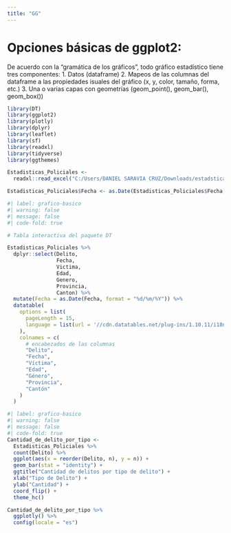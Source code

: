 ---
title: "GG"
---

# Opciones básicas de ggplot2:

De acuerdo con la "gramática de los gráficos", todo gráfico estadístico tiene tres componentes: 
1. Datos (dataframe)
2. Mapeos de las columnas del dataframe a las propiedades isuales del gráfico (x, y, color, tamaño, forma, etc.)
3. Una o varias capas con geometrías (geom_point(), geom_bar(), geom_box())
```{r}
library(DT)
library(ggplot2)
library(plotly)
library(dplyr)
library(leaflet)
library(sf)
library(readxl)
library(tidyverse)
library(ggthemes)
```
```{r}
Estadisticas_Policiales <- 
  readxl::read_excel("C:/Users/DANIEL SARAVIA CRUZ/Downloads/estadsticaspoliciales2022.xlsx")

Estadisticas_Policiales$Fecha <- as.Date(Estadisticas_Policiales$Fecha, format = "%Y-%m-%d")
```

```{r}
#| label: grafico-basico
#| warning: false
#| message: false
#| code-fold: true

# Tabla interactiva del paquete DT

Estadisticas_Policiales %>%
  dplyr::select(Delito,
                Fecha,
                Victima,
                Edad,
                Genero,
                Provincia,
                Canton) %>%
  mutate(Fecha = as.Date(Fecha, format = "%d/%m/%Y")) %>%
  datatable(
    options = list(
      pageLength = 15,
      language = list(url = '//cdn.datatables.net/plug-ins/1.10.11/i18n/Spanish.json')
    ),
    colnames = c(
      # encabezados de las columnas
      "Delito",
      "Fecha",
      "Víctima",
      "Edad",
      "Género",
      "Provincia",
      "Cantón"
    )
  )

```
```{r}
#| label: grafico-basico
#| warning: false
#| message: false
#| code-fold: true
Cantidad_de_delito_por_tipo <-
  Estadisticas_Policiales %>%
  count(Delito) %>%
  ggplot(aes(x = reorder(Delito, n), y = n)) +
  geom_bar(stat = "identity") +
  ggtitle("Cantidad de delitos por tipo de delito") +
  xlab("Tipo de Delito") +
  ylab("Cantidad") +
  coord_flip() +
  theme_hc()

Cantidad_de_delito_por_tipo %>%
  ggplotly() %>%
  config(locale = "es")
```


